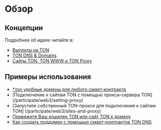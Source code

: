 # Обзор

## Концепции

Подробнее об идеях читайте в:

- [Выплаты на TON](https://blog.ton.org/ton-payments)
- [TON DNS & Domains](/participate/web3/dns)
- [Сайты TON, TON WWW и TON Proxy](https://blog.ton.org/ton-sites)

## Примеры использования

- [\*.ton удобные домены для любого смарт-контракта](/participate/web3/dns)
- [Подключение к сайтам TON с помощью прокси-сервера TON] (/participate/web3/setting-proxy)
- [Запустите собственный TON-прокси для подключения к сайтам TON] (/participate/web3/sites-and-proxy)
- [Привяжите Ваш кошелек TON или сайт TON к домену](/participate/web3/site-management)
- [Как создать поддомен с помощью смарт-контрактов TON DNS](/participate/web3/site-management#how-to-set-up-subdomains)
